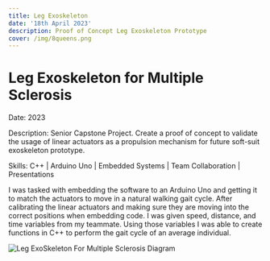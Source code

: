 ```yaml
---
title: Leg Exoskeleton
date: '18th April 2023'
description: Proof of Concept Leg Exoskeleton Prototype
cover: /img/8queens.png
---
```


# Leg Exoskeleton for Multiple Sclerosis

Date: 2023

Description: Senior Capstone Project. Create a proof of concept to validate the usage of linear actuators as a propulsion mechanism for future soft-suit exoskeleton prototype.

Skills: C++ | Arduino Uno | Embedded Systems | Team Collaboration | Presentations

I was tasked with embedding the software to an Arduino Uno and getting it to match the actuators to move in a natural walking gait cycle. After calibrating the linear actuators and making sure they are moving into the correct positions when embedding code. I was given speed, distance, and time variables from my teammate. Using those variables I was able to create functions in C++ to perform the gait cycle of an average individual. 

![Leg ExoSkeleton For Multiple Sclerosis Diagram](/img/leg_exoskeleton.png)
